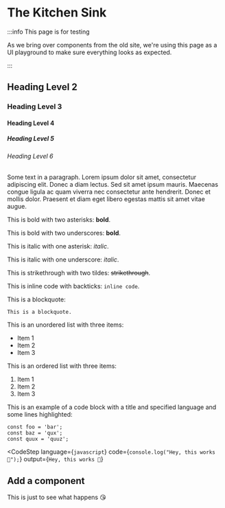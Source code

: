 
# The Kitchen Sink

:::info This page is for testing

As we bring over components from the old site, we're using this page as a UI playground to make sure everything looks as
expected.

:::

## Heading Level 2

### Heading Level 3

#### Heading Level 4

##### Heading Level 5

###### Heading Level 6

Some text in a paragraph. Lorem ipsum dolor sit amet, consectetur adipiscing elit. Donec a diam lectus. Sed sit amet
ipsum mauris. Maecenas congue ligula ac quam viverra nec consectetur ante hendrerit. Donec et mollis dolor. Praesent et
diam eget libero egestas mattis sit amet vitae augue.

This is bold with two asterisks: **bold**.

This is bold with two underscores: **bold**.

This is italic with one asterisk: _italic_.

This is italic with one underscore: _italic_.

This is strikethrough with two tildes: ~~strikethrough~~.

This is inline code with backticks: `inline code`.

This is a blockquote:

```
This is a blockquote.
```

This is an unordered list with three items:

- Item 1
- Item 2
- Item 3

This is an ordered list with three items:

1. Item 1
2. Item 2
3. Item 3

This is an example of a code block with a title and specified language and some lines highlighted:

```javascript{1,3} title="/src/components/HelloCodeTitle.js"
const foo = 'bar';
const baz = 'qux';
const quux = 'quuz';
```

<CodeStep
  language={`javascript`}
  code={`console.log("Hey, this works 🤙");`}
  output={`Hey, this works 🤙`}
>

## Add a component

This is just to see what happens 😘

</CodeStep>

